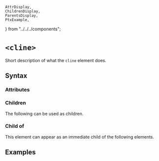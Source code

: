     AttrDisplay,
    ChildrenDisplay,
    ParentsDisplay,
    PtxExample,
} from "../../../components";

# `<cline>`

Short description of what the `cline` element does.

## Syntax

### Attributes

<AttrDisplay name="cline" />

### Children

The following can be used as children.

<ChildrenDisplay name="cline" />

### Child of

This element can appear as an immediate child of the following elements.

<ParentsDisplay name="cline" />

## Examples

    